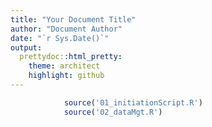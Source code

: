 ```yaml
---
title: "Your Document Title"
author: "Document Author"
date: "`r Sys.Date()`"
output:
  prettydoc::html_pretty:
    theme: architect
    highlight: github
---
```


```r
            source('01_initiationScript.R')
            source('02_dataMgt.R')
```


